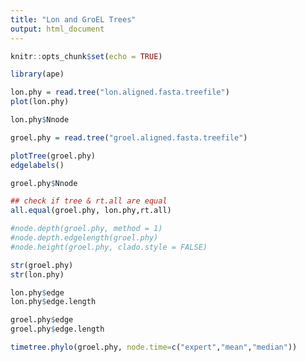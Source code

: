 ```yaml
---
title: "Lon and GroEL Trees"
output: html_document
---
```


```r
knitr::opts_chunk$set(echo = TRUE)

library(ape)
```



```r
lon.phy = read.tree("lon.aligned.fasta.treefile")
plot(lon.phy)

```


```r
lon.phy$Nnode
```

```r
groel.phy = read.tree("groel.aligned.fasta.treefile")

plotTree(groel.phy)
edgelabels()
```

```r
groel.phy$Nnode
```

```r
## check if tree & rt.all are equal
all.equal(groel.phy, lon.phy,rt.all)

```

```r
#node.depth(groel.phy, method = 1) 
#node.depth.edgelength(groel.phy) 
#node.height(groel.phy, clado.style = FALSE)

```

```r
str(groel.phy)
str(lon.phy)
```
```r
lon.phy$edge
lon.phy$edge.length

groel.phy$edge
groel.phy$edge.length
```
```r
timetree.phylo(groel.phy, node.time=c("expert","mean","median"))
```






